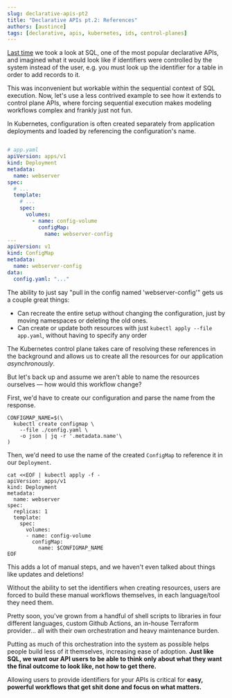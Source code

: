 ```yaml
---
slug: declarative-apis-pt2
title: "Declarative APIs pt.2: References"
authors: [austince]
tags: [declarative, apis, kubernetes, ids, control-planes]
---
```

[Last time](./declarative-apis-pt1) we took a look at SQL,
one of the most popular declarative APIs, and imagined what it would look like if identifiers
were controlled by the system instead of the user,
e.g. you must look up the identifier for a table in order to add records to it.

This was inconvenient but workable within the sequential context of SQL execution.
Now, let's use a less contrived example to see how it extends
to control plane APIs, where forcing sequential execution makes modeling workflows complex and frankly
just not fun.

In Kubernetes, configuration is often created separately from application deployments and
loaded by referencing the configuration's name.

```yaml

# app.yaml
apiVersion: apps/v1
kind: Deployment
metadata:
  name: webserver
spec:
  # ...
  template:
    # ...
    spec:
      volumes:
        - name: config-volume
          configMap:
            name: webserver-config
---
apiVersion: v1
kind: ConfigMap
metadata:
  name: webserver-config
data:
  config.yaml: "..."
```

The ability to just say "pull in the config named 'webserver-config'" gets us a couple great things:
* Can recreate the entire setup without changing the configuration, just by moving namespaces or deleting the old ones.
* Can create or update both resources with just `kubectl apply --file app.yaml`, without having to specify any order

The Kubernetes control plane takes care of resolving these references in the
background and allows us to create all the resources for our application _asynchronously_.



But let's back up and assume we aren't able to name
the resources ourselves — how would this workflow change?

First, we'd have to create our configuration and parse the name from the response.

```shell
CONFIGMAP_NAME=$(\
  kubectl create configmap \
    --file ./config.yaml \
    -o json | jq -r '.metadata.name'\
)
```

Then, we'd need to use the name of the created `ConfigMap` to reference it in our `Deployment`.

```shell
cat <<EOF | kubectl apply -f -
apiVersion: apps/v1
kind: Deployment
metadata:
  name: webserver
spec:
  replicas: 1
  template:
    spec:
      volumes:
	  - name: config-volume
	    configMap:
	      name: $CONFIGMAP_NAME
EOF
```


This adds a lot of manual steps, and we haven't even talked about things like updates and deletions!

Without the ability to set the identifiers when creating resources, users are forced to build these
manual workflows themselves, in each language/tool they need them.

Pretty soon, you've grown from a handful of shell scripts to libraries in four different languages,
custom Github Actions, an in-house Terraform provider...
all with their own orchestration and heavy maintenance burden.

Putting as much of this orchestration into the system as
possible helps people build less of it themselves, increasing ease of adoption.
**Just like SQL, we want our API users to be able to think only
about what they want the final outcome to look like, not how to get there.**

Allowing users to provide identifiers for your APIs is critical for **easy,
powerful workflows that get shit done and focus on what matters.**
